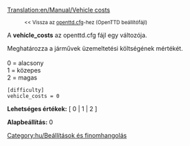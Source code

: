 [[Translation:en/Manual/Vehicle costs]]

:<small><< Vissza az [[hu/openttd.cfg|openttd.cfg]]-hez (OpenTTD beállítófájl)</small>


A '''vehicle_costs''' az openttd.cfg fájl egy változója.

Meghatározza a járművek üzemeltetési költségének mértékét.<br><br>
0 = alacsony<br>
1 = közepes<br>
2 = magas<br>

<pre>
[difficulty]
vehicle_costs = 0
</pre>

'''Lehetséges értékek:''' [ 0 | 1 | 2 ]

'''Alapbeállítás:''' 0


[[Category:hu/Beállítások és finomhangolás]]